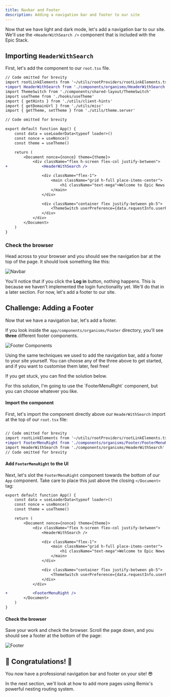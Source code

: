 ```yaml
---
title: Navbar and Footer
description: Adding a navigation bar and footer to our site
---
```



Now that we have light and dark mode, let's add a navigation bar to our site. We'll use the `<HeaderWithSearch />` component that is included with the Epic Stack.

## Importing `HeaderWithSearch`

First, let's add the component to our `root.tsx` file.

```diff lang="tsx"
// Code omitted for brevity
import rootLinkElements from '~/utils/rootProviders/rootLinkElements.ts'
+import HeaderWithSearch from './components/organisms/HeaderWithSearch'
import ThemeSwitch from './components/shared-layout/ThemeSwitch'
import useTheme from './hooks/useTheme'
import { getHints } from './utils/client-hints'
import { getDomainUrl } from './utils/misc'
import { getTheme, setTheme } from './utils/theme.server'

// Code omitted for brevity

export default function App() {
	const data = useLoaderData<typeof loader>()
	const nonce = useNonce()
	const theme = useTheme()

	return (
		<Document nonce={nonce} theme={theme}>
			<div className="flex h-screen flex-col justify-between">
+				<HeaderWithSearch />

				<div className="flex-1">
					<main className="grid h-full place-items-center">
						<h1 className="text-mega">Welcome to Epic News!</h1>
					</main>
				</div>

				<div className="container flex justify-between pb-5">
					<ThemeSwitch userPreference={data.requestInfo.userPrefs.theme} />
				</div>
			</div>
		</Document>
	)
}
```

### Check the browser

Head across to your browser and you should see the navigation bar at the top of the page. It should look something like this:

![Navbar](src/assets/png/navbar.png)

You'll notice that if you click the **Log in** button, nothing happens. This is because we haven't implemented the login functionality yet. We'll do that in a later section. For now, let's add a footer to our site.

## Challenge: Adding a Footer

Now that we have a navigation bar, let's add a footer.

If you look inside the `app/components/organisms/Footer` directory, you'll see **three** different footer components.

![Footer Components](src/assets/png/footer-components.png)

Using the same techniques we used to add the navigation bar, add a footer to your site yourself. You can choose any of the three above to get started, and if you want to customise them later, feel free!

If you get stuck, you can find the solution below.

<MonsterDetails title="Adding a footer">
<div>
For this solution, I'm going to use the `FooterMenuRight` component, but you can choose whatever you like.

#### Import the component

First, let's import the component directly above our `HeaderWithSearch` import at the top of our `root.tsx` file:

```diff lang="tsx" title="app/root.tsx"

// Code omitted for brevity
import rootLinkElements from '~/utils/rootProviders/rootLinkElements.ts'
+import FooterMenuRight from './components/organisms/Footer/FooterMenuRight'
import HeaderWithSearch from './components/organisms/HeaderWithSearch'
// Code omitted for brevity
```

#### Add `FooterMenuRight` to the UI

Next, let's slot the `FooterMenuRight` component towards the bottom of our `App` component. Take care to place this just above the closing `</Document>` tag:

```diff lang="tsx" title="app/root.tsx"
export default function App() {
	const data = useLoaderData<typeof loader>()
	const nonce = useNonce()
	const theme = useTheme()

	return (
		<Document nonce={nonce} theme={theme}>
			<div className="flex h-screen flex-col justify-between">
				<HeaderWithSearch />

				<div className="flex-1">
					<main className="grid h-full place-items-center">
						<h1 className="text-mega">Welcome to Epic News!</h1>
					</main>
				</div>

				<div className="container flex justify-between pb-5">
					<ThemeSwitch userPreference={data.requestInfo.userPrefs.theme} />
				</div>
			</div>

+			<FooterMenuRight />
		</Document>
	)
}
```

#### Check the browser

Save your work and check the browser. Scroll the page down, and you should see a footer at the bottom of the page:

![Footer](src/assets/png/footer.png)

</div>
</MonsterDetails>

## 🎉 Congratulations! 🎉

You now have a professional navigation bar and footer on your site! 😎

In the next section, we'll look at how to add more pages using Remix's powerful nesting routing system.
